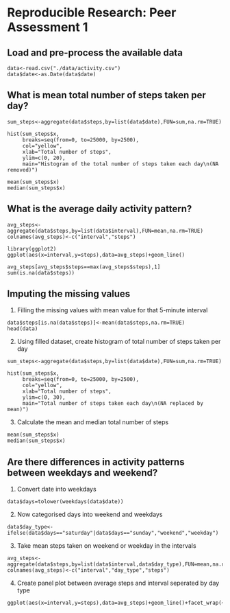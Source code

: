 # Reproducible Research: Peer Assessment 1
## Load and pre-process the available data
```
data<-read.csv("./data/activity.csv")
data$date<-as.Date(data$date)
```

## What is mean total number of steps taken per day?
```
sum_steps<-aggregate(data$steps,by=list(data$date),FUN=sum,na.rm=TRUE) 

hist(sum_steps$x, 
     breaks=seq(from=0, to=25000, by=2500),
     col="yellow", 
     xlab="Total number of steps", 
     ylim=c(0, 20), 
     main="Histogram of the total number of steps taken each day\n(NA removed)")

mean(sum_steps$x)
median(sum_steps$x)
```
## What is the average daily activity pattern?
```
avg_steps<-aggregate(data$steps,by=list(data$interval),FUN=mean,na.rm=TRUE)
colnames(avg_steps)<-c("interval","steps")

library(ggplot2)
ggplot(aes(x=interval,y=steps),data=avg_steps)+geom_line()

avg_steps[avg_steps$steps==max(avg_steps$steps),1]
sum(is.na(data$steps))
```
## Imputing the missing values
1. Filling the missing values with mean value for that 5-minute interval
```
data$steps[is.na(data$steps)]<-mean(data$steps,na.rm=TRUE)
head(data)
```

2. Using filled dataset, create histogram of total number of steps taken per day
```
sum_steps<-aggregate(data$steps,by=list(data$date),FUN=sum,na.rm=TRUE) 

hist(sum_steps$x, 
     breaks=seq(from=0, to=25000, by=2500),
     col="yellow", 
     xlab="Total number of steps", 
     ylim=c(0, 30), 
     main="Total number of steps taken each day\n(NA replaced by mean)")
```
3. Calculate the mean and median total number of steps
```
mean(sum_steps$x)
median(sum_steps$x)
```
## Are there differences in activity patterns between weekdays and weekend?
1. Convert date into weekdays
```
data$days=tolower(weekdays(data$date))
```
2. Now categorised days into weekend and weekdays
```
data$day_type<-ifelse(data$days=="saturday"|data$days=="sunday","weekend","weekday")
```
3. Take mean steps taken on weekend or weekday in the intervals
```
avg_steps<-aggregate(data$steps,by=list(data$interval,data$day_type),FUN=mean,na.rm=TRUE)
colnames(avg_steps)<-c("interval","day_type","steps")
```
4. Create panel plot between average steps and interval seperated by day type
```
ggplot(aes(x=interval,y=steps),data=avg_steps)+geom_line()+facet_wrap(~avg_steps$day_type)
```
